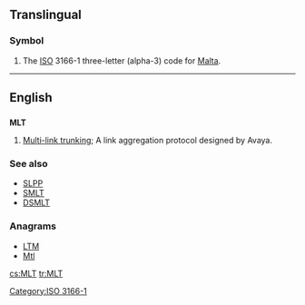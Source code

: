 ==Translingual==

===Symbol===
{{head|mul|symbol}}
# The [[ISO]] 3166-1 three-letter (alpha-3) code for [[Malta]].

[[Category:ISO 3166-1]]
----
==English==

==={{initialism-old|en}}===
'''MLT'''

# {{context|computing}} [[w:Multi-link trunking|Multi-link trunking]]; A link aggregation protocol designed by Avaya.

===See also===
* [[SLPP]]
* [[SMLT]]
* [[DSMLT]]

===Anagrams===
* [[LTM#English|LTM]]
* [[Mtl#English|Mtl]]

[[cs:MLT]]
[[tr:MLT]]